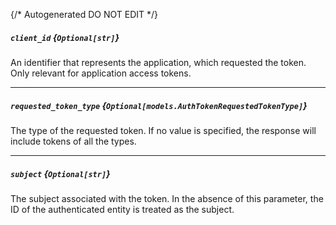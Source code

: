{/* Autogenerated DO NOT EDIT  */}

##### `client_id` *{`Optional[str]`}*
An identifier that represents the application, which requested the
token. Only relevant for application access tokens.


---
##### `requested_token_type` *{`Optional[models.AuthTokenRequestedTokenType]`}*
The type of the requested token. If no value is specified, the
response will include tokens of all the types.

<Collapsible openLabel={Labels.showProperties} closeLabel={Labels.hideProperties}>
    <AuthTokenRequestedTokenType/>
</Collapsible>

---
##### `subject` *{`Optional[str]`}*
The subject associated with the token. In the absence of this
parameter, the ID of the authenticated entity is treated as the
subject.



